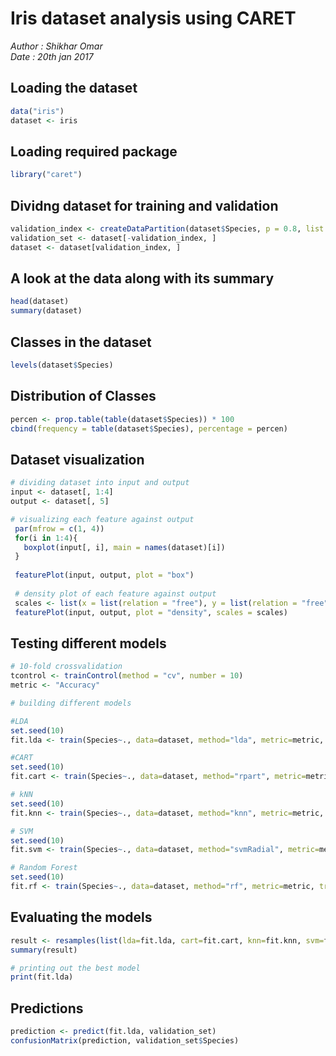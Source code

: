 # **Iris dataset analysis using CARET**

*Author : Shikhar Omar*  
*Date   : 20th jan 2017*

## Loading the dataset

```r
data("iris")
dataset <- iris
```
## Loading required package

```r
library("caret")
```

## Dividng dataset for training and validation

```r
validation_index <- createDataPartition(dataset$Species, p = 0.8, list = F)
validation_set <- dataset[-validation_index, ]
dataset <- dataset[validation_index, ]
```

## A look at the data along with its summary
```r
head(dataset)
summary(dataset)
```
## Classes in the dataset
```r
levels(dataset$Species)
```

## Distribution of Classes
```r
percen <- prop.table(table(dataset$Species)) * 100
cbind(frequency = table(dataset$Species), percentage = percen)
```
## Dataset visualization
```r
# dividing dataset into input and output
input <- dataset[, 1:4]
output <- dataset[, 5]

# visualizing each feature against output
 par(mfrow = c(1, 4))
 for(i in 1:4){
   boxplot(input[, i], main = names(dataset)[i])
 }
 
 featurePlot(input, output, plot = "box")
 
 # density plot of each feature against output
 scales <- list(x = list(relation = "free"), y = list(relation = "free"))
 featurePlot(input, output, plot = "density", scales = scales)
```
## Testing different models

```r
# 10-fold crossvalidation
tcontrol <- trainControl(method = "cv", number = 10)
metric <- "Accuracy"

# building different models

#LDA
set.seed(10)
fit.lda <- train(Species~., data=dataset, method="lda", metric=metric, trControl=tcontrol)

#CART
set.seed(10)
fit.cart <- train(Species~., data=dataset, method="rpart", metric=metric, trControl=tcontrol)

# kNN
set.seed(10)
fit.knn <- train(Species~., data=dataset, method="knn", metric=metric, trControl=tcontrol)

# SVM
set.seed(10)
fit.svm <- train(Species~., data=dataset, method="svmRadial", metric=metric, trControl=tcontrol)

# Random Forest
set.seed(10)
fit.rf <- train(Species~., data=dataset, method="rf", metric=metric, trControl=tcontrol)
```

## Evaluating the models
```r
result <- resamples(list(lda=fit.lda, cart=fit.cart, knn=fit.knn, svm=fit.svm, rf=fit.rf))
summary(result)

# printing out the best model
print(fit.lda)
```

## Predictions
```r
prediction <- predict(fit.lda, validation_set)
confusionMatrix(prediction, validation_set$Species)
```








 
 

